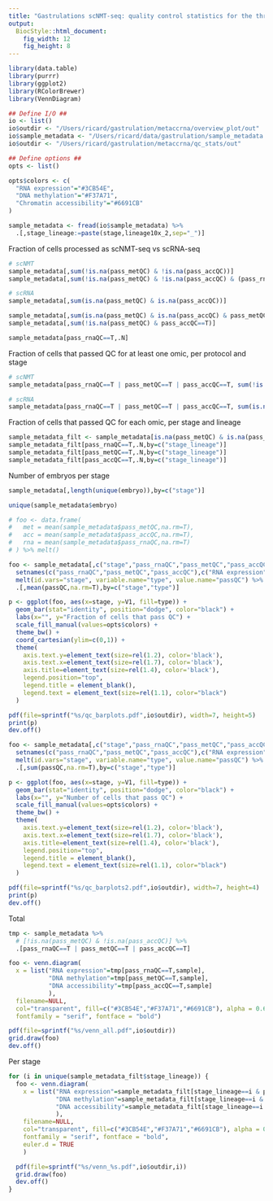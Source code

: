 ```yaml
---
title: "Gastrulations scNMT-seq: quality control statistics for the three omics"
output: 
  BiocStyle::html_document: 
    fig_width: 12
    fig_height: 8
---
```


```r
library(data.table)
library(purrr)
library(ggplot2)
library(RColorBrewer)
library(VennDiagram)
```

```r

## Define I/O ##
io <- list()
io$outdir <- "/Users/ricard/gastrulation/metaccrna/overview_plot/out"
io$sample_metadata <- "/Users/ricard/data/gastrulation/sample_metadata.txt"
io$outdir <- "/Users/ricard/gastrulation/metaccrna/qc_stats/out"

## Define options ##
opts <- list()

opts$colors <- c(
  "RNA expression"="#3CB54E",
  "DNA methylation"="#F37A71",
  "Chromatin accessibility"="#6691CB"
)
```

<!-- Load sample metadata -->
```r
sample_metadata <- fread(io$sample_metadata) %>% 
  .[,stage_lineage:=paste(stage,lineage10x_2,sep="_")]
```

Fraction of cells processed as scNMT-seq vs scRNA-seq
```r
# scNMT
sample_metadata[,sum(!is.na(pass_metQC) & !is.na(pass_accQC))]
sample_metadata[,sum(!is.na(pass_metQC) & !is.na(pass_accQC) & (pass_rnaQC==T|pass_metQC==T|pass_accQC==T))]

# scRNA
sample_metadata[,sum(is.na(pass_metQC) & is.na(pass_accQC))]

sample_metadata[,sum(is.na(pass_metQC) & is.na(pass_accQC) & pass_metQC==T)]
sample_metadata[,sum(!is.na(pass_metQC) & pass_accQC==T)]

sample_metadata[pass_rnaQC==T,.N]
```

Fraction of cells that passed QC for at least one omic, per protocol and stage
```r
# scNMT
sample_metadata[pass_rnaQC==T | pass_metQC==T | pass_accQC==T, sum(!is.na(pass_metQC) & !is.na(pass_accQC)), by="stage"]

# scRNA
sample_metadata[pass_rnaQC==T | pass_metQC==T | pass_accQC==T, sum(is.na(pass_metQC) & is.na(pass_accQC)), by="stage"]
```

Fraction of cells that passed QC for each omic, per stage and lineage
```r
sample_metadata_filt <- sample_metadata[is.na(pass_metQC) & is.na(pass_accQC)]
sample_metadata_filt[pass_rnaQC==T,.N,by=c("stage_lineage")]
sample_metadata_filt[pass_metQC==T,.N,by=c("stage_lineage")]
sample_metadata_filt[pass_accQC==T,.N,by=c("stage_lineage")]
```

Number of embryos per stage
```r
sample_metadata[,length(unique(embryo)),by=c("stage")]

unique(sample_metadata$embryo)
```


<!-- Plot fraction of cells that passQC for each omic, per stage -->
```r
# foo <- data.frame(
#   met = mean(sample_metadata$pass_metQC,na.rm=T),
#   acc = mean(sample_metadata$pass_accQC,na.rm=T),
#   rna = mean(sample_metadata$pass_rnaQC,na.rm=T)
# ) %>% melt()

foo <- sample_metadata[,c("stage","pass_rnaQC","pass_metQC","pass_accQC")] %>%
  setnames(c("pass_rnaQC","pass_metQC","pass_accQC"),c("RNA expression","DNA methylation","Chromatin accessibility")) %>%
  melt(id.vars="stage", variable.name="type", value.name="passQC") %>%
  .[,mean(passQC,na.rm=T),by=c("stage","type")]

p <- ggplot(foo, aes(x=stage, y=V1, fill=type)) +
  geom_bar(stat="identity", position="dodge", color="black") +
  labs(x="", y="Fraction of cells that pass QC") +
  scale_fill_manual(values=opts$colors) +
  theme_bw() +
  coord_cartesian(ylim=c(0,1)) +
  theme(
    axis.text.y=element_text(size=rel(1.2), color='black'),
    axis.text.x=element_text(size=rel(1.7), color='black'),
    axis.title=element_text(size=rel(1.4), color='black'),
    legend.position="top",
    legend.title = element_blank(),
    legend.text = element_text(size=rel(1.1), color="black")
  )

pdf(file=sprintf("%s/qc_barplots.pdf",io$outdir), width=7, height=5)
print(p)
dev.off()
```

<!-- Plot number cells that passQC for each omic, per stage_lineage -->
```r
foo <- sample_metadata[,c("stage","pass_rnaQC","pass_metQC","pass_accQC")] %>%
  setnames(c("pass_rnaQC","pass_metQC","pass_accQC"),c("RNA expression","DNA methylation","Chromatin accessibility")) %>%
  melt(id.vars="stage", variable.name="type", value.name="passQC") %>%
  .[,sum(passQC,na.rm=T),by=c("stage","type")]

p <- ggplot(foo, aes(x=stage, y=V1, fill=type)) +
  geom_bar(stat="identity", position="dodge", color="black") +
  labs(x="", y="Number of cells that pass QC") +
  scale_fill_manual(values=opts$colors) +
  theme_bw() +
  theme(
    axis.text.y=element_text(size=rel(1.2), color='black'),
    axis.text.x=element_text(size=rel(1.7), color='black'),
    axis.title=element_text(size=rel(1.4), color='black'),
    legend.position="top",
    legend.title = element_blank(),
    legend.text = element_text(size=rel(1.1), color="black")
  )

pdf(file=sprintf("%s/qc_barplots2.pdf",io$outdir), width=7, height=4)
print(p)
dev.off()
```

<!-- Plot Venn Diagrams per stage with cell numbers -->

Total
```r
tmp <- sample_metadata %>%
  # [!is.na(pass_metQC) & !is.na(pass_accQC)] %>%
  .[pass_rnaQC==T | pass_metQC==T | pass_accQC==T]

foo <- venn.diagram(
  x = list("RNA expression"=tmp[pass_rnaQC==T,sample],
           "DNA methylation"=tmp[pass_metQC==T,sample],
           "DNA accessibility"=tmp[pass_accQC==T,sample]
           ),
  filename=NULL,
  col="transparent", fill=c("#3CB54E","#F37A71","#6691CB"), alpha = 0.60, cex = 1.5, 
  fontfamily = "serif", fontface = "bold")

pdf(file=sprintf("%s/venn_all.pdf",io$outdir))
grid.draw(foo)
dev.off()
```

Per stage
```r
for (i in unique(sample_metadata_filt$stage_lineage)) {
  foo <- venn.diagram(
    x = list("RNA expression"=sample_metadata_filt[stage_lineage==i & pass_rnaQC==T,sample],
             "DNA methylation"=sample_metadata_filt[stage_lineage==i & pass_metQC==T,sample],
             "DNA accessibility"=sample_metadata_filt[stage_lineage==i & pass_accQC==T,sample]
             ),
    filename=NULL,
    col="transparent", fill=c("#3CB54E","#F37A71","#6691CB"), alpha = 0.60, cex = 1.5, 
    fontfamily = "serif", fontface = "bold",
    euler.d = TRUE
    )

  pdf(file=sprintf("%s/venn_%s.pdf",io$outdir,i))
  grid.draw(foo)
  dev.off()
}
```
